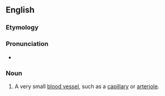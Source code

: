 ==English==
===Etymology===

{{prefix|micro|vessel|lang=en}}

===Pronunciation===

*{{IPA|ˈmaɪkɹoʊvɛsəl|lang=en}}

===Noun===
{{en-noun}}

# {{context|medicine|lang=en}} A very small [[blood vessel]], such as a [[capillary]] or [[arteriole]].